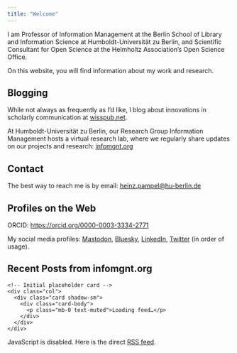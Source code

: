 ```yaml
---
title: "Welcome"
---
```


<!-- JSON-LD -->

<!-- Bootstrap Icons (>= v1.12 needed for 'bluesky') -->

<link rel="stylesheet" href="https://cdn.jsdelivr.net/npm/bootstrap-icons@1.13.1/font/bootstrap-icons.min.css">

```{=html}
<script type="application/ld+json">
{
  "@context": "http://www.schema.org",
  "@type": "person",
  "name": "Heinz Pampel",
  "jobTitle": "Professor for Information Management",
  "url": "https://heinzpampel.de",
  "address": {
    "@type": "PostalAddress",
    "streetAddress": "Humboldt-Universität zu Berlin, Institut für Bibliotheks- und Informationswissenschaft ",
    "postOfficeBoxNumber": "Dorotheenstraße 26",
    "addressLocality": "Berlin",
    "addressRegion": "Berlin",
    "postalCode": "10117",
    "addressCountry": "Germany"
  },
  "email": "heinz.pampel@hu-berlin.de"
}
</script>
```

<!-- JSON-LD -->

```{=html}
<script type="application/ld+json">
{
  "@context": "http://www.schema.org",
  "@type": "WebSite",
  "name": "Heinz Pampel",
  "alternateName": "Prof. Dr. Heinz Pampel",
  "url": "https://heinzpampel.de"
}
</script>
```

<link rel="stylesheet" href="https://cdn.jsdelivr.net/npm/fork-awesome@1.2.0/css/fork-awesome.min.css" integrity="sha256-XoaMnoYC5TH6/+ihMEnospgm0J1PM/nioxbOUdnM8HY=" crossorigin="anonymous">

<p>I am Professor of Information Management at the Berlin School of Library and Information Science at Humboldt-Universität zu Berlin, and Scientific Consultant for Open Science at the Helmholtz Association’s Open Science Office.</p>

<p>On this website, you will find information about my work and research.</p>

<h2>Blogging</h2>

<p>While not always as frequently as I’d like, I blog about innovations in scholarly communication at <i class="bi bi-wordpress"></i> <a href="https://wisspub.net" target="_blank" rel="noopener">wisspub.net</a>.</p>

<p>At Humboldt-Universität zu Berlin, our Research Group Information Management hosts a virtual research lab, where we regularly share updates on our projects and research: <i class="bi bi-rss"></i> <a href="https://infomgnt.org" target="_blank" rel="noopener">infomgnt.org</a></p>

<h2>Contact</h2>

<p>The best way to reach me is by email: <a href="mailto:heinz.pampel@hu-berlin.de">heinz.pampel\@hu-berlin.de</a></p>

<h2>Profiles on the Web</h2>

<p>ORCID: <i class="fa fa-orcid" aria-hidden="true"></i> <a href="https://orcid.org/0000-0003-3334-2771" target="_blank" rel="noopener">https://orcid.org/0000-0003-3334-2771</a></p>

<p>My social media profiles: <i class="bi bi-mastodon"></i> <a href="https://openbiblio.social/@pampel" target="_blank" rel="noopener noreferrer">Mastodon</a>, <i class="bi bi-bluesky"></i> <a href="https://bsky.app/profile/pampel.bsky.social" target="_blank" rel="noopener noreferrer">Bluesky</a>, <i class="bi bi-linkedin"></i> <a href="https://www.linkedin.com/in/heinzpampel" target="_blank" rel="noopener noreferrer">LinkedIn</a>, <i class="bi bi-twitter"></i> <a href="https://x.com/pampel" target="_blank" rel="noopener noreferrer">Twitter</a> (in order of usage).</p>

<h2>Recent Posts from infomgnt.org</h2>

<!-- ▶▶ Feed: infomgnt.org (Bootstrap 5), thumbnails LEFT of text -->

<section class="container my-4" id="infomgnt-feed">

<!-- Items container populated by JS -->

::: {#infomgnt-feed-items .row .row-cols-1 .g-3}
```         
<!-- Initial placeholder card -->
<div class="col">
  <div class="card shadow-sm">
    <div class="card-body">
      <p class="mb-0 text-muted">Loading feed…</p>
    </div>
  </div>
</div>
```
:::

</section>

```{=html}
<style>
  /* Small square thumbnail; clipped nicely */
  .feed-thumb {
    width: 96px;
    height: 96px;
    object-fit: cover;
    flex-shrink: 0;
  }

  /* Optional: slightly tighter spacing on small text */
  .card-text.small {
    line-height: 1.3;
  }
</style>
```

```{=html}
<script>
/**
 * Lightweight client-side RSS/Atom feed reader for infomgnt.org
 * - Primary: fetch XML directly from the source
 * - Fallback: rss2json proxy (when CORS blocks XML)
 * - Renders as Bootstrap cards with a left-aligned thumbnail (if available)
 */
(function () {
  var root = document.getElementById('infomgnt-feed-items');
  var FEED_PRIMARY = 'https://infomgnt.org/index.xml';
  var FEED_FALLBACK_JSON = 'https://api.rss2json.com/v1/api.json?rss_url=' + encodeURIComponent(FEED_PRIMARY);

  /* ---- Utilities ---- */

  // Safely strip HTML to plain text for titles/descriptions
  function stripHtml(html) {
    var div = document.createElement('div');
    div.innerHTML = html || '';
    return (div.textContent || div.innerText || '').trim();
  }

  // Parse to Date, with a safe fallback
  function asDate(d) { try { return new Date(d); } catch (e) { return new Date(); } }

  // German locale date, short month, 2-digit day
  function fmtDate(d) { return d.toLocaleDateString('de-DE', { year: 'numeric', month: 'short', day: '2-digit' }); }

  // Extract the first <img src="..."> from an HTML string
  function firstImgFromHTML(html) {
    try {
      var doc = new DOMParser().parseFromString(html || '', 'text/html');
      var img = doc.querySelector('img[src]');
      return img ? img.getAttribute('src') : '';
    } catch(e) { return ''; }
  }

  // Try common RSS/Atom places for images: media:thumbnail, media:content, enclosure, or first <img> in description/content
  function getImageFromXMLNode(n) {
    var mediaThumb = n.querySelector('media\\:thumbnail, thumbnail');
    if (mediaThumb && mediaThumb.getAttribute('url')) return mediaThumb.getAttribute('url');

    var mediaContent = n.querySelector('media\\:content[medium="image"], media\\:content[url]');
    if (mediaContent && mediaContent.getAttribute('url')) return mediaContent.getAttribute('url');

    var enclosure = n.querySelector('enclosure[url][type^="image/"]');
    if (enclosure) return enclosure.getAttribute('url');

    var descNode = n.querySelector('content\\:encoded, description, summary, content');
    return firstImgFromHTML((descNode && descNode.textContent) || '');
  }

  /* ---- Rendering ---- */

  // Create a Bootstrap card with a small left thumbnail
  function makeCard(item) {
    var col = document.createElement('div');
    col.className = 'col';

    var card = document.createElement('div');
    card.className = 'card h-100 shadow-sm';

    var body = document.createElement('div');
    body.className = 'card-body d-flex align-items-start';

    // Thumbnail (optional)
    if (item.image) {
      var img = document.createElement('img');
      img.className = 'feed-thumb me-3 rounded';
      img.loading = 'lazy';
      img.decoding = 'async';
      img.src = item.image;
      img.alt = stripHtml(item.title || 'Thumbnail');
      body.appendChild(img);
    }

    // Text content wrapper
    var content = document.createElement('div');
    content.className = 'flex-grow-1';

    var h = document.createElement('h4');
    h.className = 'card-title h6 mb-1';

    var a = document.createElement('a');
    a.href = item.link || '#';
    a.target = '_blank';
    a.rel = 'noopener';
    a.className = 'stretched-link text-decoration-none';
    a.appendChild(document.createTextNode(stripHtml(item.title || 'Untitled')));
    h.appendChild(a);

    var time = document.createElement('div');
    time.className = 'small text-muted mb-1';
    if (item.date) time.appendChild(document.createTextNode(fmtDate(asDate(item.date))));

    var p = document.createElement('p');
    p.className = 'card-text mb-0 small';
    var desc = stripHtml(item.description || '').slice(0, 140);
    if (desc) p.appendChild(document.createTextNode(desc + '…'));

    content.appendChild(h);
    if (item.date) content.appendChild(time);
    if (desc) content.appendChild(p);

    body.appendChild(content);
    card.appendChild(body);
    col.appendChild(card);
    return col;
  }

  function render(items) {
    root.innerHTML = '';
    if (!items || !items.length) {
      var col = document.createElement('div');
      col.className = 'col';
      col.innerHTML = '<div class="alert alert-warning mb-0">No entries found.</div>';
      root.appendChild(col);
      return;
    }
    items.forEach(function (it) { root.appendChild(makeCard(it)); });
  }

  /* ---- Fetchers ---- */

  // Fetch and parse RSS/Atom XML
  function fetchXML(url) {
    return fetch(url, { headers: { 'Accept': 'application/rss+xml, application/atom+xml, application/xml;q=0.9, text/xml;q=0.8' } })
      .then(function (res) { if (!res.ok) throw new Error('HTTP ' + res.status); return res.text(); })
      .then(function (txt) {
        var doc = new DOMParser().parseFromString(txt, 'application/xml');
        if (doc.querySelector('parsererror')) throw new Error('XML parse error');
        var nodes = Array.prototype.slice.call(doc.querySelectorAll('item, entry')).slice(0, 8);
        return nodes.map(function (n) {
          var isAtom = n.tagName.toLowerCase() === 'entry';
          var t = (n.querySelector('title') || {}).textContent || '';
          var linkEl = isAtom ? (n.querySelector('link[rel="alternate"]') || n.querySelector('link')) : n.querySelector('link');
          var l = isAtom ? ((linkEl && linkEl.getAttribute('href')) || '') : ((linkEl && linkEl.textContent) || '');
          var dNode = isAtom ? (n.querySelector('updated') || n.querySelector('published')) : n.querySelector('pubDate');
          var d = (dNode && dNode.textContent) || '';
          var descNode = n.querySelector('content\\:encoded, description, summary, content');
          var desc = (descNode && descNode.textContent) || '';
          var image = getImageFromXMLNode(n);
          return { title: t, link: l, date: d, description: desc, image: image };
        });
      });
  }

  // Fallback via rss2json (when XML is blocked by CORS)
  function fetchJSON(url) {
    return fetch(url)
      .then(function (res) { if (!res.ok) throw new Error('HTTP ' + res.status); return res.json(); })
      .then(function (data) {
        return (data.items || []).slice(0, 8).map(function (i) {
          var image =
            i.thumbnail ||
            (i.enclosure && /^image\//.test(i.enclosure.type || '') && i.enclosure.link) ||
            firstImgFromHTML(i.content || i.description || i.summary || '');
          return {
            title: i.title,
            link: i.link,
            date: i.pubDate || i.updated,
            description: i.description || i.content || i.summary,
            image: image
          };
        });
      });
  }

  /* ---- Bootstrap: try XML, then JSON fallback ---- */
  fetchXML(FEED_PRIMARY).then(render).catch(function (e1) {
    fetchJSON(FEED_FALLBACK_JSON).then(render).catch(function (e2) {
      console.error('Feed error', e1, e2);
      root.innerHTML = '<div class="col"><div class="alert alert-danger mb-0">The feed could not be loaded. <a class="alert-link" href="https://infomgnt.org" target="_blank" rel="noopener">Go to infomgnt.org</a></div></div>';
    });
  });
})();
</script>
```

<noscript>

::: {.alert .alert-info}
JavaScript is disabled. Here is the direct <a class="alert-link" href="https://infomgnt.org/index.xml" target="_blank" rel="noopener">RSS feed</a>.
:::

</noscript>
